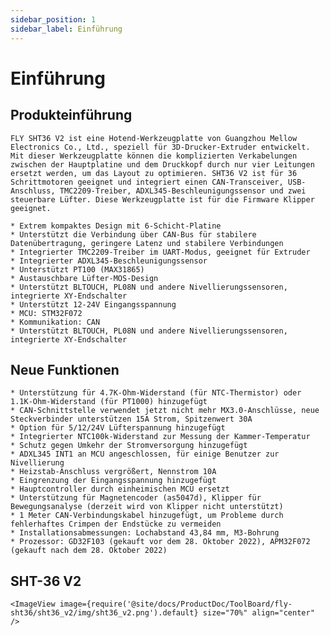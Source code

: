 ```yaml
---
sidebar_position: 1
sidebar_label: Einführung
---
```



# Einführung

## Produkteinführung

    FLY SHT36 V2 ist eine Hotend-Werkzeugplatte von Guangzhou Mellow Electronics Co., Ltd., speziell für 3D-Drucker-Extruder entwickelt. Mit dieser Werkzeugplatte können die komplizierten Verkabelungen zwischen der Hauptplatine und dem Druckkopf durch nur vier Leitungen ersetzt werden, um das Layout zu optimieren. SHT36 V2 ist für 36 Schrittmotoren geeignet und integriert einen CAN-Transceiver, USB-Anschluss, TMC2209-Treiber, ADXL345-Beschleunigungssensor und zwei steuerbare Lüfter. Diese Werkzeugplatte ist für die Firmware Klipper geeignet.

    * Extrem kompaktes Design mit 6-Schicht-Platine
    * Unterstützt die Verbindung über CAN-Bus für stabilere Datenübertragung, geringere Latenz und stabilere Verbindungen
    * Integrierter TMC2209-Treiber im UART-Modus, geeignet für Extruder
    * Integrierter ADXL345-Beschleunigungssensor
    * Unterstützt PT100 (MAX31865)
    * Austauschbare Lüfter-MOS-Design
    * Unterstützt BLTOUCH, PL08N und andere Nivellierungssensoren, integrierte XY-Endschalter
    * Unterstützt 12-24V Eingangsspannung
    * MCU: STM32F072
    * Kommunikation: CAN
    * Unterstützt BLTOUCH, PL08N und andere Nivellierungssensoren, integrierte XY-Endschalter

## Neue Funktionen

    * Unterstützung für 4.7K-Ohm-Widerstand (für NTC-Thermistor) oder 1.1K-Ohm-Widerstand (für PT1000) hinzugefügt
    * CAN-Schnittstelle verwendet jetzt nicht mehr MX3.0-Anschlüsse, neue Steckverbinder unterstützen 15A Strom, Spitzenwert 30A
    * Option für 5/12/24V Lüfterspannung hinzugefügt
    * Integrierter NTC100k-Widerstand zur Messung der Kammer-Temperatur
    * Schutz gegen Umkehr der Stromversorgung hinzugefügt
    * ADXL345 INT1 an MCU angeschlossen, für einige Benutzer zur Nivellierung
    * Heizstab-Anschluss vergrößert, Nennstrom 10A
    * Eingrenzung der Eingangsspannung hinzugefügt
    * Hauptcontroller durch einheimischen MCU ersetzt
    * Unterstützung für Magnetencoder (as5047d), Klipper für Bewegungsanalyse (derzeit wird von Klipper nicht unterstützt)
    * 1 Meter CAN-Verbindungskabel hinzugefügt, um Probleme durch fehlerhaftes Crimpen der Endstücke zu vermeiden
    * Installationsabmessungen: Lochabstand 43,84 mm, M3-Bohrung
    * Prozessor: GD32F103 (gekauft vor dem 28. Oktober 2022), APM32F072 (gekauft nach dem 28. Oktober 2022)

## SHT-36 V2

    <ImageView image={require('@site/docs/ProductDoc/ToolBoard/fly-sht36/sht36_v2/img/sht36_v2.png').default} size="70%" align="center" />
